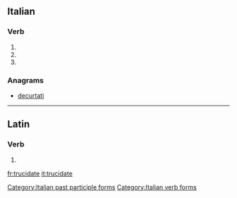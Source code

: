 ==Italian==

===Verb===
{{head|it|verb form}}

# {{inflection of|trucidare||2|p|pres|indc|lang=it}}
# {{inflection of|trucidare||2|p|impr|lang=it}}
# {{feminine plural of|trucidato|lang=it}}

===Anagrams===
* [[decurtati#Italian|decurtati]]

[[Category:Italian past participle forms]]
[[Category:Italian verb forms]]

----

==Latin==

===Verb===
{{la-verb-form|trucīdāte}}

# {{inflection of|trucīdō||1|p|pres|actv|impr|lang=la}}

[[fr:trucidate]]
[[it:trucidate]]
